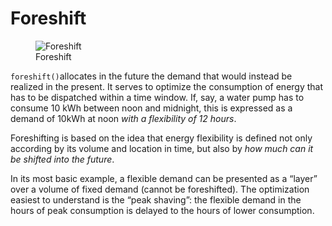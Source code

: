 
# Foreshift

![Foreshift](../../www/images/foreshift/fore.png)

`foreshift()`allocates in the future the demand that would instead be realized in the present. It serves to optimize the consumption of energy that has to be dispatched within a time window. If, say, a water pump has to consume 10 kWh between noon and midnight, this is expressed as a demand of 10kWh at noon  *with a flexibility of 12 hours*. 

Foreshifting is based on the idea that energy flexibility is defined not only according by its volume and location in time, but also by *how much can it be shifted into the future*.

In its most basic example, a flexible demand can be presented as a "layer" over a volume of fixed demand (cannot be foreshifted). The optimization easiest to understand is the "peak shaving": the flexible demand in the hours of peak consumption is delayed to the hours of lower consumption. 
